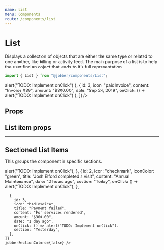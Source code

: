 ```yaml
---
name: List
menu: Components
route: /components/list
---
```



# List

<ComponentStatus stage="pre" responsive="no" accessible="no" />

Displays a collection of objects that are either the same type or related to one
another, like billing or activity feed. The main purpose of a list is to help
the user find an object that leads to it's full representation.

```ts
import { List } from "@jobber/components/List";
```

<Playground>
  <Card>
    <List items={[
      {
        id: 1,
        icon: "wallet",
        iconColor: "orange",
        content: "Payment for Invoice #39",
        amount: "-$300.00",
        date: "Sep 25, 2019",
        onClick: () => alert("TODO: Implement onClick")
      },
      {
        id: 3,
        icon: "paidInvoice",
        content: "Invoice #39",
        amount: "$300.00",
        date: "Sep 24, 2019",
        onClick: () => alert("TODO: Implement onClick")
      },
    ]} />

  </Card>
</Playground>

## Props

<Props of={List} />

## List item props

<Props of={ListItem} />

---

## Sectioned List Items

This groups the component in specific sections.

<Playground>
  <Card>
    <List
    items={[
      {
        id: 1,
        icon: "addNote",
        title: "Darryl Tec added a note",
        content: ["_\"Called the client. Asked if they want the luxury package, they said yes!\"_", "Deck Build"],
        date: "1 minute ago",
        section: "Today",
        isActive: true,
        onClick: () => alert("TODO: Implement onClick"),
      },
      {
        id: 2,
        icon: "checkmark",
        iconColor: "green",
        title: "Josh Elford completed a visit",
        content: "Annual Maintenance",
        date: "2 hours ago",
        section: "Today",
        onClick: () => alert("TODO: Implement onClick"),
      },

      {
        id: 3,
        icon: "badInvoice",
        title: "Payment failed",
        content: "For services rendered",
        amount: "$300.00",
        date: "1 day ago",
        onClick: () => alert("TODO: Implement onClick"),
        section: "Yesterday",
      },
    ]}
    jobberSectionColors={false} />

  </Card>
</Playground>
